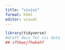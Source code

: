 ```yaml
---
title: "vivivi"
format: html
editor: visual
---
```


```r
library(tidyverse)
#draft docu for vis data
## sfhkwejfhwkehf
```
